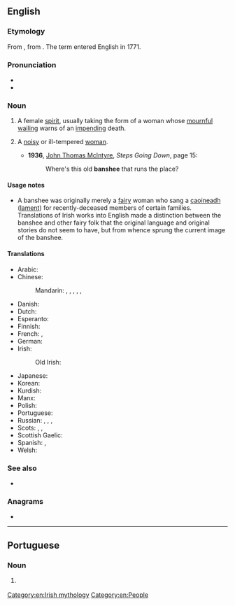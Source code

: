 {{also|Banshee}}
==English==
{{wikipedia}}

===Etymology===
From {{der|en|ga|bean sí}}, from {{der|en|sga|ben síd||lit=woman of the fairy mound}}. The term {{m|en||banshee}} entered English in 1771.

===Pronunciation===
* {{audio|en-us-banshee.ogg|Audio (US)|lang=en}}
* {{IPA|/bænˈʃiː/|/ˈbænʃiː/|lang=en}}

===Noun===
{{en-noun}}

# {{lb|en|Irish [[folklore]]}} A female [[spirit]], usually taking the form of a woman whose [[mournful]] [[wail]]ing warns of an [[impend]]ing death.
# {{lb|en|derogatory}} A [[noisy]] or ill-tempered [[woman]].
#* '''1936''', [[w:John T. McIntyre|John Thomas McIntyre]], ''Steps Going Down'', page 15:
#*: Where's this old '''banshee''' that runs the place?

====Usage notes====
* A banshee was originally merely a [[fairy]] woman who sang a [[caoin|caoineadh]] ([[lament]]) for recently-deceased members of certain families. Translations of Irish works into English made a distinction between the banshee and other fairy folk that the original language and original stories do not seem to have, but from whence sprung the current image of the banshee.

====Translations====
{{trans-top|in Irish folklore, a female spirit}}
* Arabic: {{t|ar|بَانْشْي|f}}
* Chinese:
*: Mandarin: {{qualifier|no exact term exists}} {{t|cmn|[[報喪]][[女妖]]}}, {{t|cmn|[[报丧]][[女妖]]|tr=bàosāng nǚyāo}}, {{t+|cmn|喪門神|sc=Hani}}, {{t+|cmn|丧门神|tr=sàngménshén|sc=Hani}} {{qualifier|"messenger of death"}}, {{t+|cmn|喪門星|sc=Hani}}, {{t+|cmn|丧门星|tr=sàngménxīng|sc=Hani}} {{qualifier|"messenger of death"}}
* Danish: {{t-needed|da}}
* Dutch: {{t+|nl|banshee|f}}
* Esperanto: {{t|eo|banŝio}}
* Finnish: {{t|fi|banshee}}
* French: {{t+|fr|banshee|f}}, {{t+|fr|banshie|f}}
* German: {{t+|de|Banshee|f}}
* Irish: {{t|ga|bean sí|f}}
*: Old Irish: {{t|sga|ben síd|f}}
{{trans-mid}}
* Japanese: {{t|ja|バンシー|tr=banshī|sc=Jpan}}
* Korean: {{t+|ko|반시|sc=Kore}}
* Kurdish: {{t|ku|banşî|f}}
* Manx: {{t|gv|ben shee|f}}
* Polish: {{t|pl|szyszymora|f}}
* Portuguese: {{t|pt|banshee|f}}
* Russian: {{t|ru|ба́нши|f}}, {{t|ru|банши́|f}}, {{t|ru|ба́ньши|f}}, {{t|ru|баньши́|f}}
* Scots: {{t|sco|benshi}}, {{t|sco|benshie}}, {{t|sco|benshee}}
* Scottish Gaelic: {{t|gd|bean-shìdh|f}}
* Spanish: {{t|es|banshee|f}}, {{t|es|La Llorona|f}} {{qualifier|slang}}
* Welsh: {{t|cy|cyhyraeth|f}}
{{trans-bottom}}

===See also===
* {{l|en|sidhe}}

===Anagrams===
* {{anagrams|en|a=abeehns|has-been|shabeen|shebean}}

[[Category:en:Irish mythology]]
[[Category:en:People]]

----

==Portuguese==

===Noun===
{{pt-noun|f}}

# {{lb|pt|Irish folklore}} {{l|en|banshee}} {{gloss|a female spirit who warns of impending death}}